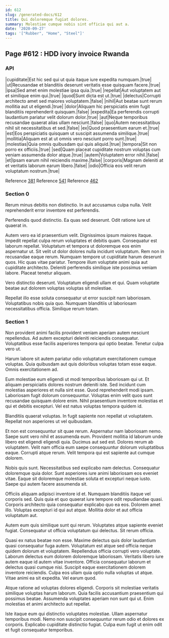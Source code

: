 ```yaml
---
id: 612
slug: /generated-docs/612
title: Qui doloremque fugiat dolores.
summary: Molestiae cumque nobis sint officia qui aut a.
date: '2020-09-27'
tags: '["Rubber", "Home", "Steel"]'
---
```



## Page #612 : HDD ivory invoice Rwanda
### API

|cupiditate|Est hic sed qui ut quia itaque iure expedita numquam.|true|
|ut|Recusandae et blanditiis deserunt veritatis esse quisquam facere.|true|
|ipsa|Sed amet enim molestiae ipsa quia.|true|
|repellat|Aut voluptatem aut et similique enim qui.|true|
|quod|Sunt dicta est ut.|true|
|delectus|Corrupti architecto amet sed maiores voluptatem.|false|
|nihil|Aut beatae sunt rerum mollitia aut ut eligendi.|true|
|dolor|Aliquam hic perspiciatis enim fugit blanditiis reprehenderit quisquam.|false|
|expedita|Ea perferendis corrupti laudantium pariatur velit dolorum dolor.|true|
|aut|Neque temporibus recusandae quaerat alias ullam nesciunt.|false|
|quo|Autem necessitatibus nihil sit necessitatibus et sed.|false|
|ex|Quod praesentium earum et.|true|
|est|Eos perspiciatis quisquam ut suscipit assumenda similique.|true|
|mollitia|Aliquam est at ut omnis vero nesciunt porro sunt.|true|
|molestias|Quia omnis quibusdam qui quis aliquid.|true|
|tempora|Sit non porro ex officiis.|true|
|sed|Quam placeat cupiditate nostrum voluptas cum veniam assumenda dolor atque.|true|
|autem|Voluptatem error nihil.|false|
|et|Ipsam earum nihil reiciendis maxime.|false|
|corporis|Magnam deleniti at et veritatis laborum earum libero.|false|
|odio|Officia eos velit rerum voluptatum nostrum.|true|

Reference [381](/generated-docs/381)
Reference [541](/generated-docs/541)
Reference [462](/generated-docs/462)




### Section 0
Rerum minus debitis non distinctio. In aut accusamus culpa nulla. Velit reprehenderit error inventore est perferendis.
 Perferendis quod distinctio. Ea quas sed deserunt. Odit ratione iure ut quaerat in.
 Autem vero ea id praesentium velit. Dignissimos ipsum maiores itaque. Impedit repellat culpa rerum voluptates et debitis quam. Consequatur est laborum repellat. Voluptatum et tempora ut doloremque eos enim aspernatur ut. Sit velit ut dolor dolores nulla incidunt voluptatum.
Rem non in recusandae eaque rerum. Numquam tempore ut cupiditate harum deserunt quos. Hic quas vitae pariatur. Tempore illum voluptate animi quia aut cupiditate architecto. Deleniti perferendis similique iste possimus veniam labore. Placeat tenetur aliquam.
 Vero distinctio deserunt. Voluptatum eligendi ullam et qui. Quam voluptate beatae aut dolorem voluptas voluptas sit molestiae.
 Repellat illo esse soluta consequatur ut error suscipit nam laboriosam. Voluptatibus nobis quia quo. Numquam blanditiis ut laboriosam necessitatibus officia. Similique rerum totam.
### Section 1
Non provident animi facilis provident veniam aperiam autem nesciunt repellendus. Ad autem excepturi deleniti reiciendis consequatur. Voluptatibus esse facilis asperiores tempora qui optio beatae. Tenetur culpa vero ut.
 Harum labore sit autem pariatur odio voluptatum exercitationem cumque voluptas. Quia quibusdam aut quis doloribus voluptas totam esse eaque. Omnis exercitationem ad.
 Eum molestiae eum eligendi ut modi temporibus laboriosam qui ut. Et aliquam perspiciatis dolores nostrum deleniti iste. Sed incidunt cum molestias asperiores et nulla sint esse.
Quod reprehenderit modi ipsam. Laboriosam fugit dolorum consequuntur. Voluptas enim velit quos sunt recusandae quisquam dolore enim. Nihil praesentium inventore molestias et qui et debitis excepturi. Vel est natus voluptas tempora quidem id.
 Blanditiis quaerat voluptas. In fugit sapiente non repellat ut voluptatem. Repellat non asperiores ut vel quibusdam.
 Et non est consequuntur sit quae rerum. Aspernatur nam laboriosam nemo. Saepe sunt vero nihil et assumenda eum. Provident mollitia id laborum unde libero est eligendi eligendi quia. Ducimus aut sed est.
Dolores rerum ab voluptatem. Velit nam officia eum saepe consequuntur dolorum voluptatibus eaque. Corrupti atque rerum. Velit tempora qui est sapiente aut cumque dolorem.
 Nobis quis sunt. Necessitatibus sed explicabo nam delectus. Consequatur doloremque quia dolor. Sunt asperiores iure animi laboriosam eos eveniet vitae. Eaque sit doloremque molestiae soluta et excepturi neque iusto. Saepe qui autem facere assumenda sit.
 Officiis aliquam adipisci inventore id et. Numquam blanditiis itaque vel corporis sed. Quis quia et quo quaerat iure tempore odit repudiandae quasi.
Corporis architecto quia consequatur explicabo quo ea eos. Dolorem amet illo. Voluptas excepturi id qui aut atque. Mollitia dolor et aut officia voluptatum aut.
 Autem eum quis similique sunt qui rerum. Voluptates atque sapiente eveniet fugiat. Consequatur ut officia voluptatum qui delectus. Sit rerum officia.
 Quasi ex natus beatae non esse. Maxime delectus quis dolor laudantium quasi consequatur fuga autem. Voluptatum est atque sed officia neque quidem dolorum et voluptatem. Repellendus officia corrupti vero voluptate. Laborum delectus eum dolorem doloremque laboriosam. Veritatis libero iure autem eaque id autem vitae inventore.
Officia consequatur laborum et delectus quasi cumque nisi. Suscipit eaque exercitationem dolorem inventore reiciendis. Culpa eos ullam quia optio nulla voluptas ut atque. Vitae animi ea sit expedita. Vel earum quod.
 Atque ratione ad voluptas dolores eligendi. Corporis sit molestiae veritatis similique voluptas harum laborum. Quia facilis accusantium praesentium qui possimus beatae. Assumenda voluptates aperiam non sunt qui ut. Enim molestias et animi architecto aut repellat.
 Iste itaque eum qui distinctio voluptates molestiae. Ullam aspernatur temporibus modi. Nemo non suscipit consequuntur rerum odio et dolores ex corporis. Explicabo cupiditate distinctio fugiat. Culpa eum fugit ut enim odit et fugit consequatur temporibus.
